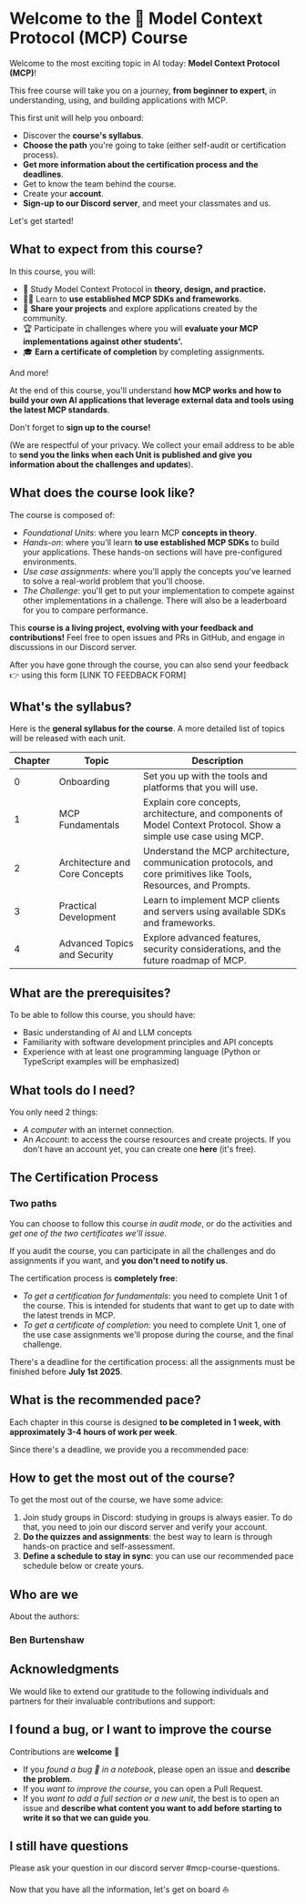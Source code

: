 # Welcome to the 🤗 Model Context Protocol (MCP) Course

<!-- TODO: @burtenshaw make and add image -->
<!-- ![MCP Course thumbnail](https://placeholder-for-mcp-course-thumbnail.com/image.png) -->

Welcome to the most exciting topic in AI today: **Model Context Protocol (MCP)**!

This free course will take you on a journey, **from beginner to expert**, in understanding, using, and building applications with MCP.

This first unit will help you onboard:

* Discover the **course's syllabus**.
* **Choose the path** you're going to take (either self-audit or certification process).
* **Get more information about the certification process and the deadlines**.
* Get to know the team behind the course.
* Create your **account**.
* **Sign-up to our Discord server**, and meet your classmates and us.

Let's get started!

## What to expect from this course?

In this course, you will:

* 📖 Study Model Context Protocol in **theory, design, and practice.**
* 🧑‍💻 Learn to **use established MCP SDKs and frameworks**.
* 💾 **Share your projects** and explore applications created by the community.
* 🏆 Participate in challenges where you will **evaluate your MCP implementations against other students'.**
* 🎓 **Earn a certificate of completion** by completing assignments.

And more!

At the end of this course, you'll understand **how MCP works and how to build your own AI applications that leverage external data and tools using the latest MCP standards**.

Don't forget to **sign up to the course!**

(We are respectful of your privacy. We collect your email address to be able to **send you the links when each Unit is published and give you information about the challenges and updates**).

## What does the course look like?

The course is composed of:

* _Foundational Units_: where you learn MCP **concepts in theory**.
* _Hands-on_: where you'll learn **to use established MCP SDKs** to build your applications. These hands-on sections will have pre-configured environments.
* _Use case assignments_: where you'll apply the concepts you've learned to solve a real-world problem that you'll choose.
* _The Challenge_: you'll get to put your implementation to compete against other implementations in a challenge. There will also be a leaderboard for you to compare performance.

This **course is a living project, evolving with your feedback and contributions!** Feel free to open issues and PRs in GitHub, and engage in discussions in our Discord server.

After you have gone through the course, you can also send your feedback 👉 using this form [LINK TO FEEDBACK FORM]

## What's the syllabus?

Here is the **general syllabus for the course**. A more detailed list of topics will be released with each unit.

| Chapter | Topic                                       | Description                                                                                                            |
| ------- | ------------------------------------------- | ---------------------------------------------------------------------------------------------------------------------- |
| 0       | Onboarding                                  | Set you up with the tools and platforms that you will use.                                                             |
| 1       | MCP Fundamentals                            | Explain core concepts, architecture, and components of Model Context Protocol. Show a simple use case using MCP.       |
| 2       | Architecture and Core Concepts              | Understand the MCP architecture, communication protocols, and core primitives like Tools, Resources, and Prompts.      |
| 3       | Practical Development                       | Learn to implement MCP clients and servers using available SDKs and frameworks.                                        |
| 4       | Advanced Topics and Security                | Explore advanced features, security considerations, and the future roadmap of MCP.                                     |

## What are the prerequisites?

To be able to follow this course, you should have:

* Basic understanding of AI and LLM concepts
* Familiarity with software development principles and API concepts
* Experience with at least one programming language (Python or TypeScript examples will be emphasized)

## What tools do I need?

You only need 2 things:

* _A computer_ with an internet connection.
* An _Account_: to access the course resources and create projects. If you don't have an account yet, you can create one **here** (it's free).

## The Certification Process

### Two paths 

You can choose to follow this course _in audit mode_, or do the activities and _get one of the two certificates we'll issue_.

If you audit the course, you can participate in all the challenges and do assignments if you want, and **you don't need to notify us**.

The certification process is **completely free**:

* _To get a certification for fundamentals_: you need to complete Unit 1 of the course. This is intended for students that want to get up to date with the latest trends in MCP.
* _To get a certificate of completion_: you need to complete Unit 1, one of the use case assignments we'll propose during the course, and the final challenge.

There's a deadline for the certification process: all the assignments must be finished before **July 1st 2025**.

<!-- TODO: @burtenshaw make and add image -->
<!-- ![Deadline](https://placeholder-for-deadline-image.com/image.png) -->

## What is the recommended pace?

Each chapter in this course is designed **to be completed in 1 week, with approximately 3-4 hours of work per week**.

Since there's a deadline, we provide you a recommended pace:

<!-- TODO: @burtenshaw make and add image -->
<!-- ![Recommended Pace](https://placeholder-for-pace-image.com/image.png) -->

## How to get the most out of the course?

To get the most out of the course, we have some advice:

1. Join study groups in Discord: studying in groups is always easier. To do that, you need to join our discord server and verify your account.
2. **Do the quizzes and assignments**: the best way to learn is through hands-on practice and self-assessment.
3. **Define a schedule to stay in sync**: you can use our recommended pace schedule below or create yours.

<!-- TODO: @burtenshaw make and add image -->
<!-- ![Course advice](https://placeholder-for-advice-image.com/image.png) -->

## Who are we

About the authors:

### Ben Burtenshaw

<!-- TODO: @burtenshaw add personal info -->

## Acknowledgments

We would like to extend our gratitude to the following individuals and partners for their invaluable contributions and support:

<!-- TODO: @burtenshaw add contributors and partners -->

## I found a bug, or I want to improve the course

Contributions are **welcome** 🤗

* If you _found a bug 🐛 in a notebook_, please open an issue and **describe the problem**.
* If you _want to improve the course_, you can open a Pull Request.
* If you _want to add a full section or a new unit_, the best is to open an issue and **describe what content you want to add before starting to write it so that we can guide you**.

## I still have questions

Please ask your question in our discord server #mcp-course-questions.

Now that you have all the information, let's get on board ⛵ 
